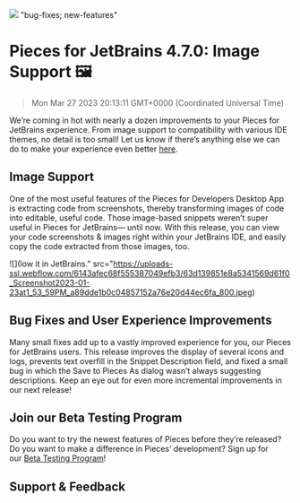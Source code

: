 ![](https://uploads-ssl.webflow.com/6143afec68f555387049efb3/63d139841e8a5306819d6101_JetBrains4_7_0_0548554dcb0c9722b3e51c94ba5f0b93_2000.jpeg)
"bug-fixes; new-features"
# Pieces for JetBrains 4.7.0: Image Support 🖼️
> Mon Mar 27 2023 20:13:11 GMT+0000 (Coordinated Universal Time)

We’re coming in hot with nearly a dozen improvements to your Pieces for JetBrains experience. From image support to compatibility with various IDE themes, no detail is too small! Let us know if there’s anything else we can do to make your experience even better <a href="https://getpieces.typeform.com/to/mCjBSIjF" target="_blank" rel="noopener noreferrer">here</a>.

## Image Support
One of the most useful features of the Pieces for Developers Desktop App is extracting code from screenshots, thereby transforming images of code into editable, useful code. Those image-based snippets weren’t super useful in Pieces for JetBrains— until now.
With this release, you can view your code screenshots &amp; images right within your JetBrains IDE, and easily copy the code extracted from those images, too.

![](low it in JetBrains." src="https://uploads-ssl.webflow.com/6143afec68f555387049efb3/63d139851e8a5341569d61f0_Screenshot2023-01-23at1_53_59PM_a89dde1b0c04857152a76e20d44ec6fa_800.jpeg)

## Bug Fixes and User Experience Improvements
Many small fixes add up to a vastly improved experience for you, our Pieces for JetBrains users. This release improves the display of several icons and logs, prevents text overfill in the Snippet Description field, and fixed a small bug in which the Save to Pieces As dialog wasn’t always suggesting descriptions. Keep an eye out for even more incremental improvements in our next release!

## Join our Beta Testing Program
Do you want to try the newest features of Pieces before they’re released? Do you want to make a difference in Pieces’ development? Sign up for our <a href="https://getpieces.typeform.com/to/XGGlUqEI" target="_blank" rel="noopener noreferrer">Beta Testing Program</a>!

## Support &amp; Feedback
